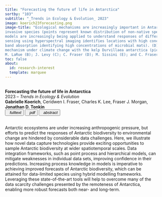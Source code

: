 ```yaml
---
title: "Forecasting the future of life in Antarctica"
sortby: "103"
subtitle: "_Trends in Ecology & Evolution_ 2023"
image: koerich23forecasting.png
image-title: "Ecological mechanisms are increasingly important in Antarctic biodiversity forecasts. (A) The Antarctic Peninsula is a hotbed for the arrival of
invasive species (points represent known distribution of non-native species), creating novel biotic interactions for resident biota. (B) Demographic
models are increasingly being applied to understand responses of different penguin life stages to climate change (gentoo penguins pictured). (C) Remote
sensing using hyperspectral imaging identifies locations with high concentrations of microbial mats in stream channels in the McMurdo Dry Valleys (colours represent
band absorption identifying high concentrations of microbial mats). (D) Sampling to understand the genetic variation of soil communities on Deception Island. (E) Dynamic Energy Budget models are one way to incorporate physiology into forecasts (here of the limpet Nacella concinna). (F) Dispersal is an important
mechanism under climate change with the kelp Durvillaea antarctica (pictured) increasingly reaching Antarctica. Photos reproduced with permission from
M. LaRue (B); J. Levy (C); C. Fraser (D); M. Sissini (E); and C. Fraser (F)."
toc: false
about:
  id: research-interest
  template: marquee
---
```



<br><b>Forecasting the future of life in Antarctica</b><br>2023 – <i>Trends in Ecology &amp; Evolution</i><br> <b>Gabrielle Koerich</b>, Ceridwen I. Fraser, Charles K. Lee, Fraser J. Morgan, <b>Jonathan D. Tonkin</b> <br>
</li>
<button type="button" class="btn btn-sm btn-outline-success"> <a target="_blank" href="https://doi.org/10.1016/j.tree.2022.07.009" style="text-decoration: none; color:inherit;"> <iconify-icon inline="" icon="ph:link-bold"></iconify-icon><i>&nbsp; fulltext</i></a> </button> <button type="button" class="btn btn-sm btn-outline-danger"> <a target="_blank" href="/assets/papers/koerich23forecasting.pdf" style="text-decoration: none; color:inherit;"> <iconify-icon inline="" icon="fa:file-pdf-o"></iconify-icon><i>&nbsp; pdf</i></a> </button> <button type="button" data-bs-toggle="collapse" data-bs-target="#ref-85" aria-expanded="false" aria-controls="ref-85" class="btn btn-sm btn-outline-info"><i class="bi bi-arrows-expand">&nbsp; abstract</i></button>
<div id="ref-85" class="collapse">
<p class="small">
<br>Antarctic ecosystems are under increasing anthropogenic pressure, but efforts to predict the responses of Antarctic biodiversity to environmental change are hindered by considerable data challenges. Here, we illustrate how novel data capture technologies provide exciting opportunities to sample Antarctic biodiversity at wider spatiotemporal scales. Data integration frameworks, such as point process and hierarchical models, can mitigate weaknesses in individual data sets, improving confidence in their predictions. Increasing process knowledge in models is imperative to achieving improved forecasts of Antarctic biodiversity, which can be attained for data-limited species using hybrid modelling frameworks. Leveraging these state-of-the-art tools will help to overcome many of the data scarcity challenges presented by the remoteness of Antarctica, enabling more robust forecasts both near- and long-term.
</p>
<br>
</div>

